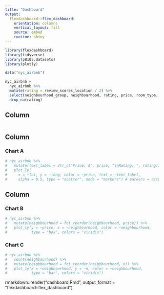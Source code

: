 ```yaml
---
title: "Dashboard"
output: 
  flexdashboard::flex_dashboard:
    orientation: columns
    vertical_layout: fill
    source: embed
    runtime: shiny
---
```


```r
library(flexdashboard)
library(tidyverse)
library(p8105.datasets)
library(plotly)
```


```r
data("nyc_airbnb")

nyc_airbnb = 
  nyc_airbnb %>% 
  mutate(rating = review_scores_location / 2) %>% 
  select(neighbourhood_group, neighbourhood, rating, price, room_type, lat, long) %>% 
  drop_na(rating)
```

Column {.sidebar}
-----------------------------------------------------------------------

```r

```

Column {data-width=650}
-----------------------------------------------------------------------

### Chart A

```r
# nyc_airbnb %>% 
#   mutate(text_label = str_c("Price: $", price, "\nRating: ", rating)) %>% 
#   plot_ly(
#     x = ~lat, y = ~long, color = ~price, text = ~text_label,
#     alpha = 0.5, type = "scatter", mode = "markers") # markers = actual points
```

Column {data-width=350}
-----------------------------------------------------------------------

### Chart B

```r
# nyc_airbnb %>% 
#   mutate(neighbourhood = fct_reorder(neighbourhood, price)) %>% 
#   plot_ly(y = ~price, x = ~neighbourhood, color = ~neighbourhood,
#           type = "box", colors = "viridis")
```

### Chart C

```r
# nyc_airbnb %>% 
#   count(neighbourhood) %>% 
#   mutate(neighbourhood = fct_reorder(neighbourhood, n)) %>% 
#   plot_ly(x = ~neighbourhood, y = ~n, color = ~neighbourhood,
#           type = "bar", colors = "viridis")
```

rmarkdown::render("dashboard.Rmd", output_format = "flexdashboard::flex_dashboard")

